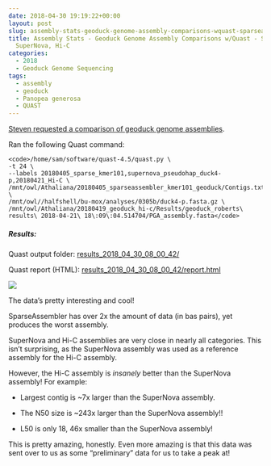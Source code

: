```yaml
---
date: 2018-04-30 19:19:22+00:00
layout: post
slug: assembly-stats-geoduck-genome-assembly-comparisons-wquast-sparseassembler-supernova-hi-c
title: Assembly Stats - Geoduck Genome Assembly Comparisons w/Quast - SparseAssembler,
  SuperNova, Hi-C
categories:
  - 2018
  - Geoduck Genome Sequencing
tags:
  - assembly
  - geoduck
  - Panopea generosa
  - QUAST
---
```


[Steven requested a comparison of geoduck genome assemblies](https://github.com/RobertsLab/resources/issues/235).

Ran the following Quast command:


    
    <code>/home/sam/software/quast-4.5/quast.py \
    -t 24 \
    --labels 20180405_sparse_kmer101,supernova_pseudohap_duck4-p,20180421_Hi-C \
    /mnt/owl/Athaliana/20180405_sparseassembler_kmer101_geoduck/Contigs.txt \
    /mnt/owl//halfshell/bu-mox/analyses/0305b/duck4-p.fasta.gz \
    /mnt/owl/Athaliana/20180419_geoduck_hi-c/Results/geoduck_roberts\ results\ 2018-04-21\ 18\:09\:04.514704/PGA_assembly.fasta</code>





##### Results:



Quast output folder: [results_2018_04_30_08_00_42/](https://owl.fish.washington.edu/Athaliana/quast_results/results_2018_04_30_08_00_42/)

Quast report (HTML): [results_2018_04_30_08_00_42/report.html](https://owl.fish.washington.edu/Athaliana/quast_results/results_2018_04_30_08_00_42/report.html)

![](https://owl.fish.washington.edu/Athaliana/20180430_quast_sparse_sn_pga_comparison.png)

The data's pretty interesting and cool!

SparseAssembler has over 2x the amount of data (in bas pairs), yet produces the worst assembly.

SuperNova and Hi-C assemblies are very close in nearly all categories. This isn't surprising, as the SuperNova assembly was used as a reference assembly for the Hi-C assembly.

However, the Hi-C assembly is _insanely_ better than the SuperNova assembly! For example:





  * Largest contig is ~7x larger than the SuperNova assembly.


  * The N50 size is ~243x larger than the SuperNova assembly!!


  * L50 is only 18, 46x smaller than the SuperNova assembly!



This is pretty amazing, honestly. Even more amazing is that this data was sent over to us as some "preliminary" data for us to take a peak at!
